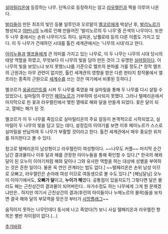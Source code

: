[[실마릴리온]]에 등장하는 나무. 단독으로 등장하지는 않고 [[라우렐린]]과 짝을 이루어 나온다.

[[발라]]들이 만든 최초의 빛인 등불 일루인과 오르말이 [[멜코르]]에게 박살난 후, [[발리노르]]가 형성되고 [[야반나]]의 노래로 인해 만들어진 '발리노르의 두 나무'중 은색의 나무이다. 또한 두 나무 중에서는 손위 나무이기도 하다. 실피온, 닝퀠로테 등의 다른 이름도 가지고 있다. 이 두 나무가 건재하던 시대를 톨킨 세계관에서는 '나무의 시대'라고 한다.

[[아이누]]들과 [[엘프]]들에게 큰 의미를 가지고 있는 나무로, 이 두 나무는 나무의 시대 당시의 태양 역할을 하였고, 무엇보다 이 나무의 빛을 담아 만든 것이 그 유명한 [[실마릴]]이다. 이 나무의 빛을 보았느냐 보지 못했느냐를 기준으로 엘프의 분파를 가를 정도.[* 정작 엘프의 근원과는 아무 관련이 없지만, 톨킨 세계관의 영향을 받은 다른 판타지 창작물에서 엘프라는 종족의 근원으로 [[세계수]]를 쓰는 것은 여기에서 비롯된 듯하다.]

멜코르가 [[웅골리안트]]를 시켜 두 나무를 죽였을 때 실마릴을 통해 두 나무를 다시 살릴 수 있었으나, 실마릴의 주인인 [[페아노르]]가 거부하여 성사되지 못했다. 그러나 텔페리온에서 마지막으로 핀 꽃과 라우렐린에서 맺힌 열매로 해와 달을 만들게 되었다. 꽃은 달이 되고, 열매는 해가 된 것.

멜코르가 이 두 나무를 죽임으로 실마릴리온의 주요 갈등이 본격적으로 시작되었고, 실마릴이 두 나무의 빛을 담고 있는 데다, 설정집의 이야기를 보면 이후 페아노르가 스스로 실마릴을 반납하여 두 나무가 부활할 것이라고 한다. 톨킨 세계관에서 매우 중요한 위치를 차지한다고 볼 수 있다.

참고로 텔페리온이 남성형이고 라우렐린이 여성형이다. ~~나무도 커플~~ 마지막 순간 남긴 결과물이나 이후 달과 해를 관장한 아이누들을 통해 확인할 수 있다.[* 한국의 해와 달이 된 오누이 이야기처럼 해와 달이나 그와 유사한 역할을 하는 대상에 성별을 부여하는 것은 흔한 일이다. 물론 꼭 연인 관계라는 법도 없다.] ~~텔페리온은 손위 남성 이므로 오빠고, 라우렐린은 손아래 여성 이므로 여동생으로 볼 수도 있다.[* [해님달님] 오누이 이야기에서도, '''오빠가 달'''이고, '''누이가 해'''였다. 공통점이 있을지도?] 그렇다면 달은 몰라도 해는 근친상간의 결과물이 되어버린다.. 자가수정도 하는 나무에게 그게 뭔 문제겠냐만은.. 하지만 여기서 근친상간의 결과(후린의 아이들이나 누메노르의 몰락)들을 보자면 결국 해와 달의 부모역을 맞은것 부터가 [[사망플래그]]~~

움직이지 못하는 나무인데다 동시에 나고 죽었다(?) 보니 사실 텔페리온과 라우렐린 항목은 별반 차이점이 없다.(...)


[[추가바람]]
